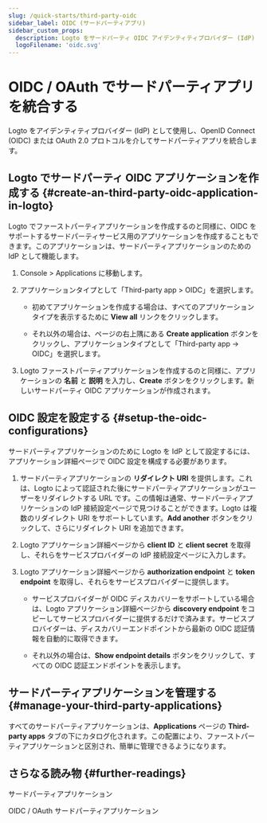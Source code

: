 ```yaml
---
slug: /quick-starts/third-party-oidc
sidebar_label: OIDC (サードパーティアプリ)
sidebar_custom_props:
  description: Logto をサードパーティ OIDC アイデンティティプロバイダー (IdP) としてアプリケーションに使用します。
  logoFilename: 'oidc.svg'
---
```


# OIDC / OAuth でサードパーティアプリを統合する

Logto をアイデンティティプロバイダー (IdP) として使用し、OpenID Connect (OIDC) または OAuth 2.0 プロトコルを介してサードパーティアプリを統合します。

## Logto でサードパーティ OIDC アプリケーションを作成する \{#create-an-third-party-oidc-application-in-logto}

Logto でファーストパーティアプリケーションを作成するのと同様に、OIDC をサポートするサードパーティサービス用のアプリケーションを作成することもできます。このアプリケーションは、サードパーティアプリケーションのための IdP として機能します。

1. <CloudLink to="/applications">Console > Applications</CloudLink> に移動します。

2. アプリケーションタイプとして「Third-party app > OIDC」を選択します。

   - 初めてアプリケーションを作成する場合は、すべてのアプリケーションタイプを表示するために **View all** リンクをクリックします。

   - それ以外の場合は、ページの右上隅にある **Create application** ボタンをクリックし、アプリケーションタイプとして「Third-party app -> OIDC」を選択します。

3. Logto ファーストパーティアプリケーションを作成するのと同様に、アプリケーションの **名前** と **説明** を入力し、**Create** ボタンをクリックします。新しいサードパーティ OIDC アプリケーションが作成されます。

## OIDC 設定を設定する \{#setup-the-oidc-configurations}

サードパーティアプリケーションのために Logto を IdP として設定するには、アプリケーション詳細ページで OIDC 設定を構成する必要があります。

1. サードパーティアプリケーションの **リダイレクト URI** を提供します。これは、Logto によって認証された後にサードパーティアプリケーションがユーザーをリダイレクトする URL です。この情報は通常、サードパーティアプリケーションの IdP 接続設定ページで見つけることができます。Logto は複数のリダイレクト URI をサポートしています。**Add another** ボタンをクリックして、さらにリダイレクト URI を追加できます。

2. Logto アプリケーション詳細ページから **client ID** と **client secret** を取得し、それらをサービスプロバイダーの IdP 接続設定ページに入力します。

3. Logto アプリケーション詳細ページから **authorization endpoint** と **token endpoint** を取得し、それらをサービスプロバイダーに提供します。

   - サービスプロバイダーが OIDC ディスカバリーをサポートしている場合は、Logto アプリケーション詳細ページから **discovery endpoint** をコピーしてサービスプロバイダーに提供するだけで済みます。サービスプロバイダーは、ディスカバリーエンドポイントから最新の OIDC 認証情報を自動的に取得できます。

   - それ以外の場合は、**Show endpoint details** ボタンをクリックして、すべての OIDC 認証エンドポイントを表示します。

## サードパーティアプリケーションを管理する \{#manage-your-third-party-applications}

すべてのサードパーティアプリケーションは、**Applications** ページの **Third-party apps** タブの下にカタログ化されます。この配置により、ファーストパーティアプリケーションと区別され、簡単に管理できるようになります。

## さらなる読み物 \{#further-readings}

<Url href="/integrate-logto/third-party-applications">サードパーティアプリケーション</Url>

<Url href="/integrate-logto/third-party-applications/oidc-oauth-third-party-applications">
  OIDC / OAuth サードパーティアプリケーション
</Url>
